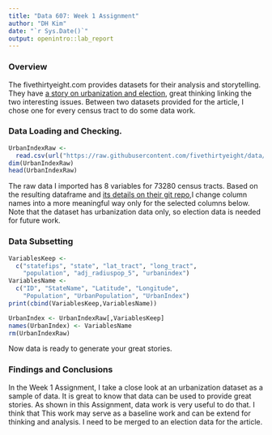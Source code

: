 ```yaml
---
title: "Data 607: Week 1 Assignment"
author: "DH Kim"
date: "`r Sys.Date()`"
output: openintro::lab_report
---
```


### Overview
The fivethirtyeight.com provides datasets for their analysis and storytelling. They have [a story on urbanization and election](https://fivethirtyeight.com/features/how-urban-or-rural-is-your-state-and-what-does-that-mean-for-the-2020-election/), great thinking linking the two interesting issues. Between two datasets provided for the article, I chose one for every census tract to do some data work.

### Data Loading and Checking.
```r
UrbanIndexRaw <- 
  read.csv(url("https://raw.githubusercontent.com/fivethirtyeight/data/master/urbanization-index/urbanization-census-tract.csv"))
dim(UrbanIndexRaw)
head(UrbanIndexRaw)
```
The raw data I imported has 8 variables for 73280 census tracts. Based on the resulting dataframe and [its details on their git repo]( https://github.com/fivethirtyeight/data/tree/master/urbanization-index),I change column names into a more meaningful way only for the selected columns below. Note that the dataset has urbanization data only, so election data is needed for future work. 

### Data Subsetting
```r
VariablesKeep <-
  c("statefips", "state", "lat_tract", "long_tract", 
    "population", "adj_radiuspop_5", "urbanindex")
VariablesName <-
  c("ID", "StateName", "Latitude", "Longitude",
    "Population", "UrbanPopulation", "UrbanIndex")
print(cbind(VariablesKeep,VariablesName))
```
```r
UrbanIndex <- UrbanIndexRaw[,VariablesKeep]
names(UrbanIndex) <- VariablesName
rm(UrbanIndexRaw)
```
Now data is ready to generate your great stories.

### Findings and Conclusions
In the Week 1 Assignment, I take a close look at an urbanization dataset as a sample of data. It is great to know that data can be used to provide great stories. As shown in this Assignment, data work is very useful to do that. I think that This work may serve as a baseline work and can be extend for thinking and analysis. I need to be merged to an election data for the article. 
